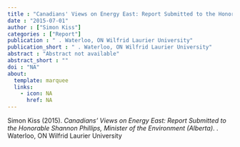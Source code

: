 ```yaml
---
title : "Canadians' Views on Energy East: Report Submitted to the Honorable Shannon Phillips, Minister of the Environment (Alberta)"
date : "2015-07-01"
author : ["Simon Kiss"]
categories : ["Report"]
publication : " . Waterloo, ON Wilfrid Laurier University"
publication_short : " . Waterloo, ON Wilfrid Laurier University"
abstract : "Abstract not available"
abstract_short : ""
doi : "NA"
about:
  template: marquee
  links:
    - icon: NA
      href: NA
---
```



::: {.callout-note title="How to cite this work"}

Simon Kiss (2015). *Canadians' Views on Energy East: Report Submitted to the Honorable Shannon Phillips, Minister of the Environment (Alberta)*.  . Waterloo, ON Wilfrid Laurier University

:::


